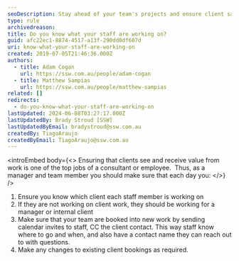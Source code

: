 ```yaml
---
seoDescription: Stay ahead of your team's projects and ensure client satisfaction by keeping track of who's working on what, sending calendar invites, and making adjustments as needed.
type: rule
archivedreason:
title: Do you know what your staff are working on?
guid: afc22ec1-8874-4517-a13f-290dd0df607d
uri: know-what-your-staff-are-working-on
created: 2019-07-05T21:46:36.000Z
authors:
  - title: Adam Cogan
    url: https://ssw.com.au/people/adam-cogan
  - title: Matthew Sampias
    url: https://ssw.com.au/people/matthew-sampias
related: []
redirects:
  - do-you-know-what-your-staff-are-working-on
lastUpdated: 2024-06-08T03:27:17.000Z
lastUpdatedBy: Brady Stroud [SSW]
lastUpdatedByEmail: bradystroud@ssw.com.au
createdBy: TiagoAraujo
createdByEmail: TiagoAraujo@ssw.com.au
---
```


<introEmbed
  body={<>
Ensuring that clients see and receive value from work is one of the top jobs of a consultant or employee.  Thus, as a manager and team member you should make sure that each day you:
  </>}
/>
1. Ensure you know which client each staff member is working on
2. If they are not working on client work, they should be working for a manager or internal client
3. Make sure that your team are booked into new work by sending calendar invites to staff, CC the client contact. This way staff know where to go and when, and also have a contact name they can reach out to with questions.
4. Make any changes to existing client bookings as required.
